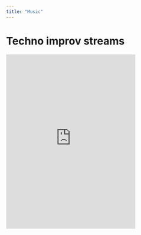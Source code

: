 ```yaml
---
title: "Music"
---
```


# Techno improv streams

```{=html}
    <!-- Add a placeholder for the Twitch embed -->
    <div id="twitch-embed"></div>

    <!-- Load the Twitch embed JavaScript file -->
    <script src="https://embed.twitch.tv/embed/v1.js"></script>

    <!-- Create a Twitch.Embed object that will render within the "twitch-embed" element -->
    <script type="text/javascript">
      new Twitch.Embed("twitch-embed", {
        width: "100%",
        height: 480,
        channel: "technonomist"
      });
    </script>
```

```{=html}
<iframe style="border: 0; width: 350px; height: 470px;" src="https://bandcamp.com/EmbeddedPlayer/album=2004293920/size=large/bgcol=ffffff/linkcol=0687f5/tracklist=false/transparent=true/" seamless><a href="https://technonomist.bandcamp.com/album/someone-or-something-is-ringing-the-bell">Someone Or Something Is Ringing The Bell by technonomist</a></iframe>
```
